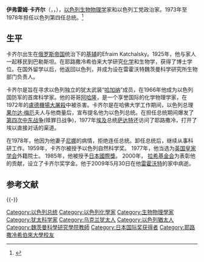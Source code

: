 
{{Infobox President 
| name            = 伊弗雷姆·卡齐尔<br><small>{{lang|la|Ephraim Katzir}}</small>
| nationality     = {{ISR}}
| image           = EKatzir771.jpg
| caption         =
| order           = 第4任  
| office          = 以色列總統
| primeminister   = [[果爾達·梅厄|果爾達·梅厄]]<br>[[伊扎克·拉賓|伊扎克·拉賓]]<br>[[梅納赫姆·貝京|梅納赫姆·貝京]]
| term_start      = 1973年5月24日
| term_end        = 1978年5月24日
| predecessor     = [[扎勒曼·夏扎爾|扎勒曼·夏扎爾]]
| successor       = [[伊扎克·納馮|伊扎克·納馮]]
| birth_date      = {{Birth date|1916|5|16|df=y}}
| birth_place     = [[File:Flag_of_Russia.svg|23px]][[俄羅斯帝國|俄羅斯帝國]][[基輔|基輔]]
| birth_name      = {{lang-he|אפרים קציר}}
| death_date      = {{death date and age|2009|5|30|1916|5|16|df=y}}
| death_place     = {{ISR}}[[雷霍沃特|雷霍沃特]]
| resting_place   = {{ISR}}[[雷霍沃特|雷霍沃特]]公墓
| constituency    =
| party           = [[以色列工黨|以色列工黨]]
| spouse          = {{lang|en|Nina Gottlieb}}
| children        = 1
| profession      = [[科學家|科學家]]
| religion        = [[猶太教|猶太教]]
| signature       = Katzir, Ephraim signature.svg
| footnotes       =
}}
'''伊弗雷姆·卡齐尔'''（{{lang-he|'''אפרים קציר'''}}，{{lang-en|'''Ephraim Katzir'''}}，{{bd|1916年|5月16日|2009年|5月30日|catIdx=Katzir, Ephraim}}），[[以色列|以色列]][[生物物理学|生物物理学]]家和以色列工党政治家。1973年至1978年担任以色列第四任总统。<ref name=rsbm>{{cite journal|last1=Arnon|first1=Ruth|authorlink1=Ruth Arnon|last2=Sela|first2=Michael|last3=Shindler|first3=Colin|title=Ephraim Katchalski-Katzir. 16 May 1916 — 30 May 2009|journal=[[Biographical_Memoirs_of_Fellows_of_the_Royal_Society|Biographical Memoirs of Fellows of the Royal Society]]|year=2016|doi=10.1098/rsbm.2016.0015}}</ref>

== 生平 ==
卡齐尔出生在[[俄罗斯帝国|俄罗斯帝国]]统治下的[[基辅|基辅]]的Efraim Katchalsky。1925年，他与家人一起移民到巴勒斯坦。在耶路撒冷希伯来大学研究[[化学|化学]]和生物学，获得了博士学位。在国外留学以后，他返回以色列，并成为设在雷霍沃特魏茨曼科学研究所生物部门负责人。

卡齐尔是旨在寻求以色列独立的犹太武装“[[哈加纳|哈加纳]]”成员，在1966年他成为以色列国防军的首席科学家。他的哥哥[[阿哈隆·卡齐尔-卡恰尔斯基|阿哈隆]]，是一个享誉国际的化学物理学家，在1972年的[[盧德機場大屠殺|盧德機場大屠殺]]中被杀害。卡齐尔是在哈佛大学工作期间，以色列总理[[果尔达·梅厄|果尔达·梅厄]]夫人与他商量后，宣布提名他为以色列总统。在担任总统期间爆发了[[第四次中东战争|第四次中东战争]](赎罪日战争)，1977年[[埃及|埃及]]总统[[萨达特|萨达特]]还访问了耶路撒冷，打开了埃以直接对话的渠道。

在1978年，他因为他妻子[[尼娜|尼娜]]的病情，拒绝连任总统。卸任总统后，继续从事科研工作。1959年，卡齐尔被授予以色列自然科学奖。 1977年，他当选为[[英国皇家学会|英国皇家学会]]外籍院士。 1985年，他被授予[[日本國際獎|日本國際獎]]。 2000年， [[拉希基金会|拉希基金会]]为表彰他的贡献，设立了卡齐尔奖学金。他于2009年5月30日在他[[雷霍沃特|雷霍沃特]]的家中病逝。

==参考文献==
{{reflist}}

{{-}}
{{start box}}
{{succession box|[[扎勒曼·夏扎尔|扎勒曼·夏扎尔]]|[[伊扎克·纳冯|伊扎克·纳冯]]|[[以色列總統|以色列總統]]|1973年-1978年}}
{{end box}}
{{以色列总统}}
{{日本国际奖获得者}}

{{Authority control}}
{{DEFAULTSORT:Katzir, Ephraim}}

[[Category:以色列总统|Category:以色列总统]]
[[Category:以色列化學家|Category:以色列化學家]]
[[Category:生物物理學家|Category:生物物理學家]]
[[Category:犹太科学家|Category:犹太科学家]]
[[Category:乌克兰犹太人|Category:乌克兰犹太人]]
[[Category:以色列猶太人|Category:以色列猶太人]]
[[Category:魏茨曼科學研究學院教師|Category:魏茨曼科學研究學院教師]]
[[Category:日本国际奖获得者|Category:日本国际奖获得者]]
[[Category:耶路撒冷希伯來大學校友|Category:耶路撒冷希伯來大學校友]]